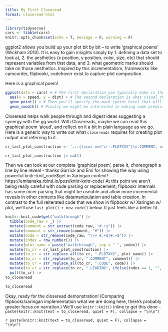 ```yaml
---
title: My First Closeread
format: closeread-html
---
```



```r
library(tidyverse)
cars <- tibble(cars)
knitr::opts_chunk$set(echo = T, message = F, warning = F)
```



ggplot2 allows you build up your plot bit by bit -- to write 'graphical poems' (Wickham 2010).  It is easy to gain insights simply by 1. defining a data set to look at, 2. the aesthetics (x position, y position, color, size, etc) that should represent variables from that data, and 3. what geometric marks should take on those aesthetics. Inspired by this incrementalism, frameworks like camcorder, flipbookr, codehover exist to capture plot composition.

Here is a graphical poem!

```r
ggplot(data = cars) + # The first declaration you typically make is the dataframe to plot
  aes(x = speed, y = dist) + # The second declaration is what visual channels should represent which variables (here x and y position are used to represent speed and distance)
  geom_point() + # Then you'll specify the mark (point here) that will take on the aesthetics (x or y position here, but color, size, shape are other examples)
  geom_smooth() # Finally we might be interested in making some predictions; what is the expected value (mean) of y given some x (here stopping distance given some speed upon breaking) 
```

Closeread helps walk people through and digest ideas suggesting a synergy with the gg world.  With Closereads, maybe we can read this graphical poem 'aloud', and reflect on it a bit in plain language as we go.  Here is a generic way to write out what `closereads` requires for creating plot output and referring to it.

```r
cr_last_plot_construction <- ':::{focus-on="cr-.PLOTXXX"}\n.COMMENT, using `.CODE`\n:::\n\n:::{#cr-.PLOTXXX}\n```{r .PLOTXXX}\n.LEADING\n  .CODE\n```\n:::\n'  

cr_last_plot_construction |> cat()
```

Then we can look at our complete 'graphical poem', parse it, choreograph a line by line reveal -  thanks Garrick and Emi for showing the way using powerful knitr::knit_code$get in Xaringan context! https://emitanaka.rbind.io/post/knitr-knitr-code/ At this point we aren't being really careful with code parsing or replacement; flipbookr internals has some nicer parsing that might be useable and allow more incremental reveals in other contexts like datamanipulation and table creation.  In contrast to the full reiterated code that we show in flipbookr w/ Xaringan w/ plot, we'll use `last_plot() + new_code()` below. It just feels like a better fit. 


```r
knitr::knit_code$get("walkthrough") |>
  tibble(code_raw = _) |>
  mutate(comment = str_extract(code_raw, "#.+$")) |>
  mutate(comment = str_remove(comment, "#")) |>
  mutate(code = str_remove(code_raw, "\\+ #.+$|#.+$")) |>
  mutate(index = row_number()) |>
  mutate(plot_name = paste("walkthrough", sep = "-", index)) |>
  mutate(to_cr = cr_last_plot_construction) |>
  mutate(to_cr = str_replace_all(to_cr, ".PLOTXXX", plot_name)) |>
  mutate(to_cr = str_replace(to_cr, ".COMMENT", comment)) |>
  mutate(to_cr = str_replace_all(to_cr, ".CODE", code)) |>
  mutate(to_cr = str_replace(to_cr, ".LEADING", ifelse(index == 1, "", "last_plot() +"))) |>
  pull(to_cr) -> 
to_closeread

to_closeread
```


Okay, ready for the closeread demonstration!  (Comparing flipbookr/xaringan implementation what we are doing here, there's probably greater focus on narration.)  We'll use `knitr::knit()` inline to get this done - `paste(knitr::knit(text = to_closeread, quiet = F), collapse = "\n\n")`


:::{.cr-section}

`r paste(knitr::knit(text = to_closeread, quiet = F), collapse = "\n\n")`

:::





